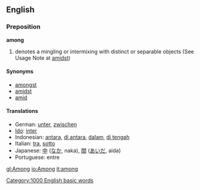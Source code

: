 ==English==

===Preposition===
'''among'''
#denotes a mingling or intermixing with distinct or separable objects (See Usage Note at [[amidst]])

====Synonyms====
*[[amongst]]
*[[amidst]]
*[[amid]]

==== Translations ====
*German: [[unter]], [[zwischen]]
*[[Ido]]: [[inter]]
*Indonesian: [[antara]], [[di antara]], [[dalam]], [[di tengah]]
*Italian: [[tra]], [[sotto]]
*Japanese: [[中]] ([[なか]], naka), [[間]] ([[あいだ]], aida)
*Portuguese: entre

[[Category:1000 English basic words]]

[[gl:Among]]
[[io:Among]]
[[it:among]]
